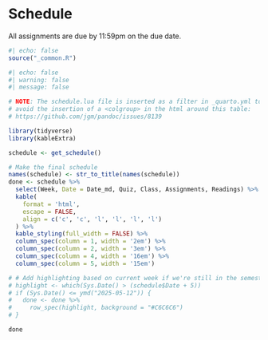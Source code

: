 # Schedule

All assignments are due by 11:59pm on the due date.

```r
#| echo: false
source("_common.R")
```

```r
#| echo: false
#| warning: false 
#| message: false

# NOTE: The schedule.lua file is inserted as a filter in _quarto.yml to 
# avoid the insertion of a <colgroup> in the html around this table: 
# https://github.com/jgm/pandoc/issues/8139

library(tidyverse)
library(kableExtra)

schedule <- get_schedule()

# Make the final schedule
names(schedule) <- str_to_title(names(schedule))
done <- schedule %>%
  select(Week, Date = Date_md, Quiz, Class, Assignments, Readings) %>% 
  kable(
    format = 'html',
    escape = FALSE,
    align = c('c', 'c', 'l', 'l', 'l', 'l')
  ) %>% 
  kable_styling(full_width = FALSE) %>% 
  column_spec(column = 1, width = '2em') %>%
  column_spec(column = 2, width = '3em') %>%
  column_spec(column = 4, width = '16em') %>% 
  column_spec(column = 5, width = '15em')

# # Add highlighting based on current week if we're still in the semester
# highlight <- which(Sys.Date() > (schedule$Date + 5))
# if (Sys.Date() <= ymd("2025-05-12")) {
#   done <- done %>%
#     row_spec(highlight, background = "#C6C6C6")
# }

done
```
